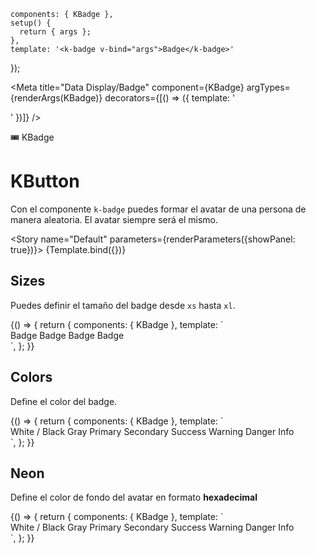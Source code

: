 
    components: { KBadge },
    setup() {
      return { args };
    },
    template: '<k-badge v-bind="args">Badge</k-badge>'
});

<Meta title="Data Display/Badge" component={KBadge} argTypes={renderArgs(KBadge)} decorators={[() => ({ template: '<div class="flex items-center justify-center p-10"><story /></div>' })]} />

<SHead image="https://media0.giphy.com/media/kBEtDVGrBI0gHER5eP/giphy.gif?cid=ecf05e47ohib96nnz2ri6frve32s584yz5cuz6gelv7asi98&rid=giphy.gif&ct=g">🎟 KBadge</SHead>

# KButton
Con el componente `k-badge` puedes formar el avatar de una persona de manera aleatoria. El avatar siempre será el mismo.

<Story name="Default" parameters={renderParameters({showPanel: true})}>
  {Template.bind({})}
</Story>

<ArgsTable story="Default" />

## **Sizes**
Puedes definir el tamaño del badge desde `xs` hasta `xl`.

<Canvas>
  <Story name="Sizes" argTypes={renderArgs(KBadge, {}, true)} parameters={renderParameters({showPanel: false})}>
    {() => {
      return {
        components: { KBadge },
        template: `
          <div class="flex flex-row gap-4 items-center">
            <k-badge size="xs">Badge</k-badge>
            <k-badge size="sm">Badge</k-badge>
            <k-badge size="md">Badge</k-badge>
            <k-badge size="lg">Badge</k-badge>
          </div>
        `,
      };
    }}
  </Story>
</Canvas>

## **Colors**
Define el color del badge.

<Canvas>
  <Story name="Colors" argTypes={renderArgs(KBadge, {}, true)} parameters={renderParameters({showPanel: false})}>
    {() => {
      return {
        components: { KBadge },
        template: `
          <div class="flex flex-row gap-4 items-center">
            <k-badge color="white">White / Black</k-badge>
            <k-badge color="gray">Gray</k-badge>
            <k-badge color="primary">Primary</k-badge>
            <k-badge color="secondary">Secondary</k-badge>
            <k-badge color="success">Success</k-badge>
            <k-badge color="warning">Warning</k-badge>
            <k-badge color="danger">Danger</k-badge>
            <k-badge color="info">Info</k-badge>
          </div>
        `,
      };
    }}
  </Story>
</Canvas>

## **Neon**
Define el color de fondo del avatar en formato **hexadecimal**

<Canvas>
  <Story name="Neon" argTypes={renderArgs(KBadge, {}, true)} parameters={renderParameters({showPanel: false})}>
    {() => {
      return {
        components: { KBadge },
        template: `
          <div class="flex flex-row gap-4 items-center">
            <k-badge neon color="white">White / Black</k-badge>
            <k-badge neon color="gray">Gray</k-badge>
            <k-badge neon color="primary">Primary</k-badge>
            <k-badge neon color="secondary">Secondary</k-badge>
            <k-badge neon color="success">Success</k-badge>
            <k-badge neon color="warning">Warning</k-badge>
            <k-badge neon color="danger">Danger</k-badge>
            <k-badge neon color="info">Info</k-badge>
          </div>
        `,
      };
    }}
  </Story>
</Canvas>